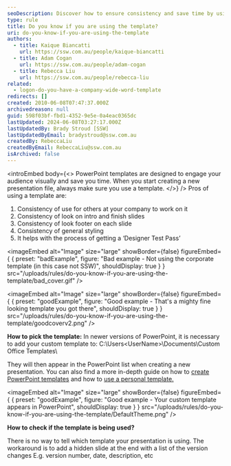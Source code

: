 ```yaml
---
seoDescription: Discover how to ensure consistency and save time by using PowerPoint templates effectively.
type: rule
title: Do you know if you are using the template?
uri: do-you-know-if-you-are-using-the-template
authors:
  - title: Kaique Biancatti
    url: https://ssw.com.au/people/kaique-biancatti
  - title: Adam Cogan
    url: https://ssw.com.au/people/adam-cogan
  - title: Rebecca Liu
    url: https://ssw.com.au/people/rebecca-liu
related:
  - logon-do-you-have-a-company-wide-word-template
redirects: []
created: 2010-06-08T07:47:37.000Z
archivedreason: null
guid: 598f03bf-fbd1-4352-9e5e-0a4eac0365dc
lastUpdated: 2024-06-08T03:27:17.000Z
lastUpdatedBy: Brady Stroud [SSW]
lastUpdatedByEmail: bradystroud@ssw.com.au
createdBy: RebeccaLiu
createdByEmail: RebeccaLiu@ssw.com.au
isArchived: false
---
```


<introEmbed
  body={<>
PowerPoint templates are designed to engage your audience visually and save you time. When you start creating a new presentation file, always make sure you use a template.
  </>}
/>
Pros of using a template are:

1. Consistency of use for others at your company to work on it
2. Consistency of look on intro and finish slides
3. Consistency of look footer on each slide
4. Consistency of general styling
5. It helps with the process of getting a ‘Designer Test Pass’

<imageEmbed
  alt="Image"
  size="large"
  showBorder={false}
  figureEmbed={ {
    preset: "badExample",
    figure: "Bad example - Not using the corporate template (in this case not SSW)",
    shouldDisplay: true
  } }
  src="/uploads/rules/do-you-know-if-you-are-using-the-template/bad_cover.gif"
/>


<imageEmbed
  alt="Image"
  size="large"
  showBorder={false}
  figureEmbed={ {
    preset: "goodExample",
    figure: "Good example - That's a mighty fine looking template you got there",
    shouldDisplay: true
  } }
  src="/uploads/rules/do-you-know-if-you-are-using-the-template/goodcoverv2.png"
/>


**How to pick the template:**
In newer versions of PowerPoint, it is necessary to add your custom template to:
C:\Users&lt;UserName&gt;\Documents\Custom Office Templates\

They will then appear in the PowerPoint list when creating a new presentation. You can also find a more in-depth guide on how to [create PowerPoint templates](https://support.microsoft.com/en-us/office/create-and-save-a-powerpoint-template-ee4429ad-2a74-4100-82f7-50f8169c8aca) and how to [use a personal template.](https://support.microsoft.com/en-us/office/use-a-personal-template-to-create-a-new-powerpoint-presentation-71262c90-1447-4109-90f3-eb84f9d06c98)

<imageEmbed
  alt="Image"
  size="large"
  showBorder={false}
  figureEmbed={ {
    preset: "goodExample",
    figure: "Good example - Your custom template appears in PowerPoint",
    shouldDisplay: true
  } }
  src="/uploads/rules/do-you-know-if-you-are-using-the-template/DefaultTheme.png"
/>


**How to check if the template is being used?**

There is no way to tell which template your presentation is using. The workaround is to add a hidden slide at the end with a list of the version changes E.g. version number, date, description, etc
